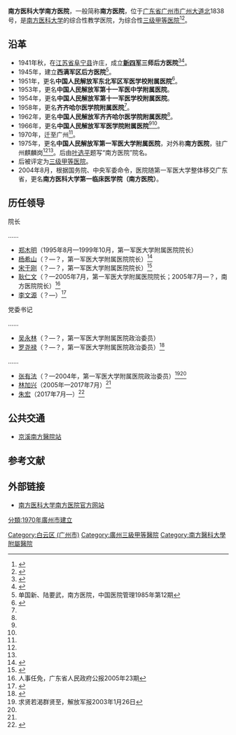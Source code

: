 {{医院
|名称= 南方医科大学南方医院
|代表图像= NaamFongJiJyun.jpg
|图像标题= 
|位置= {{PRC}}[[广东省|广东省]][[广州市|广州市]][[广州大道|广州大道北]]1838号
|成立= 1941年
|床位= 
|隶属= [[南方医科大学|南方医科大学]]
|重点学科= [[内科学|内科学]]
|特色=
|院长= 
|网站= http://www.nfyy.com
}}

'''南方医科大学南方医院'''，一般简称'''南方医院'''，位于[[广东省|广东省]][[广州市|广州市]][[广州大道|广州大道北]]1838号，是[[南方医科大学|南方医科大学]]的综合性教学医院，为综合性[[三级甲等医院|三级甲等医院]]<ref>{{Cite book|title=广州指南|last=广东省出版进出口公司，本社编辑部|first=|publisher=广州：广东科技出版社|year=1981年10月|isbn=|location=|pages=228}}</ref><ref>{{Cite book|title=迎亚运医学英语100句|last=黄炯烈主编|first=|publisher=广州：广州出版社 ,|year=2009年4月|isbn=978-7-80731-935-1|location=|pages=30}}</ref>。

==沿革==
*1941年秋，在[[江苏省|江苏省]][[阜宁县|阜宁县]]许庄，成立'''[[新四军|新四军]]三师后方医院'''<ref>{{Cite web |url = http://roll.sohu.com/20111203/n327752522.shtml |title = 南方医院喜迎70华诞 |author =  |date = 2011-12-03 |publisher = 搜狐 |language =  |accessdate =  |quote =  |archive-date = 2019-08-08 |archive-url = https://web.archive.org/web/20190808223028/http://roll.sohu.com/20111203/n327752522.shtml |dead-url = no }}</ref><ref name=xunli>{{Cite web|url =  http://news.smu.edu.cn/info/1021/2462.htm|title =  2011年校庆特刊（10月30日）【医院巡礼】|author =  |date =  2011-10-27|publisher =  南医大新闻|language =  |accessdate =  |quote =  |archive-url =  https://web.archive.org/web/20171005202615/http://news.smu.edu.cn/info/1021/2462.htm|archive-date =  2017-10-05|dead-url =  yes}}</ref>。
*1945年，建立'''西满军区后方医院'''<ref name=shan>单国新、陆要武，南方医院，中国医院管理1985年第12期</ref>。
*1951年，更名'''中国人民解放军东北军区军医学校附属医院'''<ref name=gdszjsz> {{Cite book | author =广东省地方史志编委会  | title = 广东省志·军事志 | location =  | publisher =广东人民出版社  | date = 1999年  | pages = 413 | ISBN =  | accessdate =  | url =  | language =  | quote =  }} </ref>。
*1953年，更名'''中国人民解放军第十一军医中学附属医院'''。
*1954年，更名'''中国人民解放军第十一军医学校附属医院'''。
*1958年，更名'''齐齐哈尔医学院附属医院'''<ref name=shan/>。
*1962年，更名'''中国人民解放军齐齐哈尔医学院附属医院'''<ref name=shan/>。
*1966年，更名'''中国人民解放军军医学院附属医院'''<ref name=shan/><ref name=gdszjsz/>。
*1970年，迁至广州<ref name=shan/>。
*1975年，更名'''中国人民解放军第一军医大学附属医院'''，对外称'''南方医院'''，驻广州麒麟岗<ref name=shan/><ref name=gdszjsz/>。后由[[叶选平|叶选平]]题写“南方医院”院名。
*后被评定为[[三级甲等医院|三级甲等医院]]。
*2004年8月，根据国务院、中央军委命令，医院随第一军医大学整体移交广东省，更名'''南方医科大学第一临床医学院（南方医院）'''。

==历任领导==
{{col-begin}}
{{col-2}}
; 院长

……
*[[郑木明|郑木明]]（1995年8月—1999年10月，第一军医大学附属医院院长）
*[[杨希山|杨希山]]（？—？，第一军医大学附属医院院长）<ref>{{Cite web |url = http://www.gmw.cn/01gmrb/2000-11/20/GB/11%5E18610%5E0%5EGMB2-215.htm |title = 五十年耸立起一座丰碑 |author =  |date = 2000-11-20 |publisher = 光明网 |language =  |accessdate =  |quote =  |archive-date = 2017-10-05 |archive-url = https://web.archive.org/web/20171005202502/http://www.gmw.cn/01gmrb/2000-11/20/GB/11%5E18610%5E0%5EGMB2-215.htm |dead-url = no }}</ref>
*[[宋于刚|宋于刚]]（？—？，第一军医大学附属医院院长）<ref name=xiantian>{{Cite web |url = http://news.gd.sina.com.cn/social/2003-11-28/228365.html |title = 先天“阴阳人”饱受歧视 广东一青年再造生殖器想变男 |author =  |date = 2003-11-28 |publisher = 新浪 |language =  |accessdate =  |quote =  |archive-date = 2017-10-05 |archive-url = https://web.archive.org/web/20171005202411/http://news.gd.sina.com.cn/social/2003-11-28/228365.html |dead-url = no }}</ref>
*[[耿仁文|耿仁文]]（？—2005年7月，第一军医大学附属医院院长；2005年7月—？，南方医院院长）<ref>人事任免，广东省人民政府公报2005年23期</ref>
*[[李文源|李文源]]（？—）<ref>{{Cite web |url = http://gd.qq.com/a/20150923/060422.htm |title = 南方医院院长李文源率团访问泰国卫生部 |author =  |date = 2015-09-23 |publisher = 腾讯 |language =  |accessdate =  |quote =  |archive-url = https://web.archive.org/web/20171005203003/http://gd.qq.com/a/20150923/060422.htm |archive-date = 2017-10-05 |dead-url = yes }}</ref>

{{col-2}}
; 党委书记

……
*[[吴永林|吴永林]]（？—？，第一军医大学附属医院政治委员）
*[[罗尧禄|罗尧禄]]（？—？，第一军医大学附属医院政治委员）<ref>{{Cite web|url =http://barb.sznews.com/html/2009-06/30/content_680800.htm|title =52年后，他和弟弟广州重逢|author =|date =2009-06-30|publisher =宝安日报|language =|accessdate =|quote =|deadurl =yes|archiveurl =https://web.archive.org/web/20171005203012/http://barb.sznews.com/html/2009-06/30/content_680800.htm|archivedate =2017-10-05}}</ref>
……
*[[张有法|张有法]]（？—2004年，第一军医大学附属医院政治委员）<ref>求贤若渴群贤至，解放军报2003年1月26日</ref><ref name=xiantian/>
*[[林加兴|林加兴]]（2005年—2017年7月）<ref name=xunli/>
*[[朱宏|朱宏]]（2017年7月—）<ref>{{Cite web|url =  http://www.fimmu.com/info/1141/2881.htm|title =  朱宏任南方医院党委书记|author =  |date =  2017-07-17|publisher =  南方医科大学|language =  |accessdate =  |quote =  |archive-date =  2020-07-25|archive-url =  https://web.archive.org/web/20200725064513/http://www.fimmu.com/info/1141/2881.htm|dead-url =  no}}</ref>

{{col-end}}

== 公共交通 ==
* {{广州地铁路线链接|3|SL}}[[京溪南方醫院站|京溪南方醫院站]]

==参考文献==
{{reflist}}

==外部链接==
*[http://www.nfyy.com/ 南方医科大学南方医院官方网站] {{Wayback|url=http://www.nfyy.com/ |date=20201205155518 }}

[[Category:白云区_(广州市)|Category:白云区 (广州市)]]
[[Category:廣州三級甲等醫院|Category:廣州三級甲等醫院]]
[[Category:南方醫科大學附屬醫院|Category:南方醫科大學附屬醫院]]
[[分類:1970年廣州市建立|分類:1970年廣州市建立]]